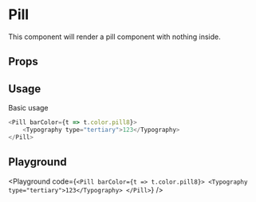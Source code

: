 
# Pill

This component will render a pill component with nothing inside.

## Props
<Props of={Pill} />

## Usage

Basic usage

```javascript
<Pill barColor={t => t.color.pill8}>
    <Typography type="tertiary">123</Typography>
</Pill>
```

## Playground
<Playground code={`<Pill barColor={t => t.color.pill8}>
    <Typography type="tertiary">123</Typography>
</Pill>`} />